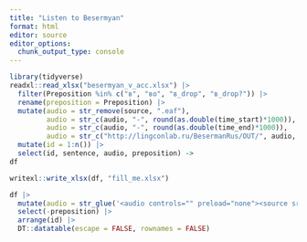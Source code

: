 ```yaml
---
title: "Listen to Besermyan"
format: html
editor: source
editor_options: 
  chunk_output_type: console
---
```


```r
library(tidyverse)
readxl::read_xlsx("besermyan_v_acc.xlsx") |> 
  filter(Preposition %in% c("в", "во", "в_drop", "в_drop?")) |> 
  rename(preposition = Preposition) |> 
  mutate(audio = str_remove(source, ".eaf"),
         audio = str_c(audio, "-", round(as.double(time_start)*1000)),
         audio = str_c(audio, "-", round(as.double(time_end)*1000)),
         audio = str_c("http://lingconlab.ru/BesermanRus/OUT/", audio, ".wav")) |> 
  mutate(id = 1:n()) |> 
  select(id, sentence, audio, preposition) ->
df

writexl::write_xlsx(df, "fill_me.xlsx")

df |>   
  mutate(audio = str_glue('<audio controls="" preload="none"><source src="{audio}" type="audio/ogg"></audio> ')) |> 
  select(-preposition) |> 
  arrange(id) |> 
  DT::datatable(escape = FALSE, rownames = FALSE)
```


